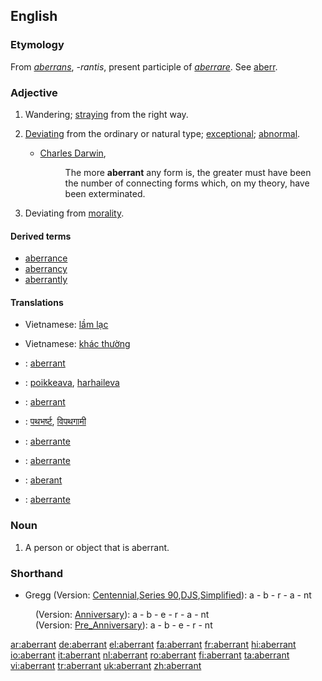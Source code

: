 ==English==

===Etymology===
From {{L.}} ''[[aberrans]]'', ''-rantis'', present participle of ''[[aberrare]]''. See [[aberr]].

===Adjective===
{{en-adj}}

# Wandering; [[straying]] from the right way.
# {{biology}} [[deviating|Deviating]] from the ordinary or natural type; [[exceptional]]; [[abnormal]].
#* [[w:Charles Darwin|Charles Darwin]],
#*: The more '''aberrant''' any form is, the greater must have been the number of connecting forms which, on my theory, have been exterminated.
# Deviating from [[morality]].

====Derived terms====
*[[aberrance]]
*[[aberrancy]]
*[[aberrantly]]

====Translations====
{{trans-top|wandering; straying from the right way}}
{{trans-mid}}
* Vietnamese: [[lầm lạc]]
{{trans-bottom}}

{{trans-top|deviating from the ordinary or natural type; exceptional; abnormal}}
{{trans-mid}}
* Vietnamese: [[khác thường]]
{{trans-bottom}}

{{trans-top|deviating from morality}}
{{trans-mid}}
{{trans-bottom}}

{{checktrans-top}}
* {{ttbc|Catalan}}: [[aberrant]] {{m|f}}
* {{ttbc|Finnish}}: [[poikkeava]], [[harhaileva]]
* {{ttbc|French}}: [[aberrant]] {{m}}
* {{ttbc|Hindi}}: [[पथभर्ष्ट]], [[विपथगामी]]
* {{ttbc|Italian}}: [[aberrante]] {{m}}
{{trans-mid}}
* {{ttbc|Portuguese}}: [[aberrante]] {{m}}
* {{ttbc|Romanian}}: [[aberant]]
* {{ttbc|Spanish}}: [[aberrante]] {{m}}
{{checktrans-bottom}}

===Noun===
{{en-noun}}

# A person or object that is aberrant.

===Shorthand===
* Gregg (Version: [http://en.wikipedia.org/wiki/Gregg_Shorthand#Centennial_Gregg_Shorthand Centennial],[http://en.wikipedia.org/wiki/Gregg_Shorthand#Series_90_Gregg_Shorthand  Series 90],[http://en.wikipedia.org/wiki/Gregg_Shorthand#Diamond_Jubilee_Gregg_Shorthand  DJS],[http://en.wikipedia.org/wiki/Gregg_Shorthand#Simplified_Gregg_Shorthand Simplified]): a - b - r - a - nt
: (Version: [http://en.wikipedia.org/wiki/Gregg_Shorthand#Anniversary_Gregg_Shorthand Anniversary]): a - b - e - r - a - nt
: (Version: [http://en.wikipedia.org/wiki/Gregg_Shorthand#Pre_Anniversary_Gregg_Shorthand Pre_Anniversary]): a - b - e - r - nt

[[ar:aberrant]]
[[de:aberrant]]
[[el:aberrant]]
[[fa:aberrant]]
[[fr:aberrant]]
[[hi:aberrant]]
[[io:aberrant]]
[[it:aberrant]]
[[nl:aberrant]]
[[ro:aberrant]]
[[fi:aberrant]]
[[ta:aberrant]]
[[vi:aberrant]]
[[tr:aberrant]]
[[uk:aberrant]]
[[zh:aberrant]]